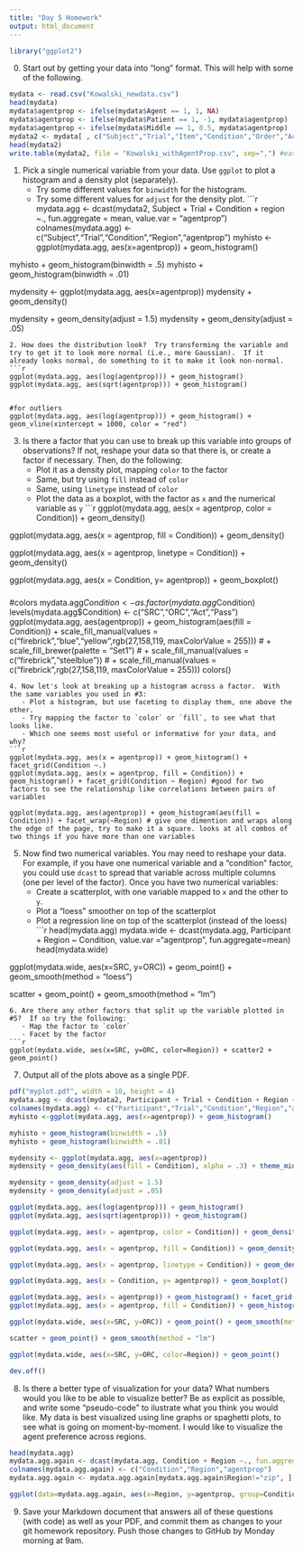 ```yaml
---
title: "Day 5 Homework"
output: html_document
---
```

```r
library("ggplot2")
```
0. Start out by getting your data into "long" format.  This will help with some of the following.
```r
mydata <- read.csv("Kowalski_newdata.csv")
head(mydata)
mydata$agentprop <- ifelse(mydata$Agent == 1, 1, NA)
mydata$agentprop <- ifelse(mydata$Patient == 1, -1, mydata$agentprop)
mydata$agentprop <- ifelse(mydata$Middle == 1, 0.5, mydata$agentprop)
mydata2 <- mydata[ , c("Subject","Trial","Item","Condition","Order","Accuracy","ms","region","agentprop")]
head(mydata2)
write.table(mydata2, file = "Kowalski_withAgentProp.csv", sep=",") #easier in the long run- for next time
```
1. Pick a single numerical variable from your data.  Use `ggplot` to plot a histogram and a density plot (separately).
   - Try some different values for `binwidth` for the histogram.
   - Try some different values for `adjust` for the density plot.
```r
mydata.agg <- dcast(mydata2, Subject + Trial + Condition + region ~., fun.aggregate = mean, value.var = "agentprop")
colnames(mydata.agg) <- c("Subject","Trial","Condition","Region","agentprop")
myhisto <-ggplot(mydata.agg, aes(x=agentprop)) + geom_histogram()

myhisto + geom_histogram(binwidth = .5)
myhisto + geom_histogram(binwidth = .01)

mydensity <- ggplot(mydata.agg, aes(x=agentprop)) 
mydensity + geom_density()

mydensity + geom_density(adjust = 1.5)
mydensity + geom_density(adjust = .05)
```
2. How does the distribution look?  Try transforming the variable and try to get it to look more normal (i.e., more Gaussian).  If it already looks normal, do something to it to make it look non-normal.
```r
ggplot(mydata.agg, aes(log(agentprop))) + geom_histogram()
ggplot(mydata.agg, aes(sqrt(agentprop))) + geom_histogram()


#for outliers
ggplot(mydata.agg, aes(log(agentprop))) + geom_histogram() + geom_vline(xintercept = 1000, color = "red")
```

3. Is there a factor that you can use to break up this variable into groups of observations?  If not, reshape your data so that there is, or create a factor if necessary.  Then, do the following:
   - Plot it as a density plot, mapping `color` to the factor
   - Same, but try using `fill` instead of `color`
   - Same, using `linetype` instead of `color`
   - Plot the data as a boxplot, with the factor as `x` and the numerical variable as `y`
```r
ggplot(mydata.agg, aes(x = agentprop, color = Condition)) + geom_density()

ggplot(mydata.agg, aes(x = agentprop, fill = Condition)) + geom_density()

ggplot(mydata.agg, aes(x = agentprop, linetype = Condition)) + geom_density()

ggplot(mydata.agg, aes(x = Condition, y= agentprop)) + geom_boxplot()


###
#colors
mydata.agg$Condition <- as.factor(mydata.agg$Condition)
levels(mydata.agg$Condition) <- c("SRC","ORC","Act","Pass")
ggplot(mydata.agg, aes(agentprop)) + geom_histogram(aes(fill = Condition)) + scale_fill_manual(values = c("firebrick","blue","yellow",rgb(27,158,119, maxColorValue = 255)))
# + scale_fill_brewer(palette = "Set1")
# + scale_fill_manual(values = c("firebrick","steelblue"))
# + scale_fill_manual(values = c("firebrick",rgb(27,158,119, maxColorValue = 255)))
colors()

```
4. Now let's look at breaking up a histogram across a factor.  With the same variables you used in #3:
   - Plot a histogram, but use faceting to display them, one above the other.
   - Try mapping the factor to `color` or `fill`, to see what that looks like.
   - Which one seems most useful or informative for your data, and why?
```r
ggplot(mydata.agg, aes(x = agentprop)) + geom_histogram() + facet_grid(Condition ~.)
ggplot(mydata.agg, aes(x = agentprop, fill = Condition)) + geom_histogram() + facet_grid(Condition ~ Region) #good for two factors to see the relationship like correlations between pairs of variables

ggplot(mydata.agg, aes(agentprop)) + geom_histogram(aes(fill = Condition)) + facet_wrap(~Region) # give one dimention and wraps along the edge of the page, try to make it a square. looks at all combos of two things if you have more than one variables
```
5. Now find two numerical variables.  You may need to reshape your data.  For example, if you have one numerical variable and a "condition" factor, you could use `dcast` to spread that variable across multiple columns (one per level of the factor).  Once you have two numerical variables:
   - Create a scatterplot, with one variable mapped to `x` and the other to `y`.
   - Plot a "loess" smoother on top of the scatterplot
   - Plot a regression line on top of the scatterplot (instead of the loess)
```r
head(mydata.agg)
mydata.wide <- dcast(mydata.agg, Participant + Region ~ Condition, value.var ="agentprop", fun.aggregate=mean)
head(mydata.wide)

ggplot(mydata.wide, aes(x=SRC, y=ORC)) + geom_point() + geom_smooth(method = "loess")

scatter + geom_point() + geom_smooth(method = "lm")

```
6. Are there any other factors that split up the variable plotted in #5?  If so try the following:
   - Map the factor to `color`
   - Facet by the factor
```r
ggplot(mydata.wide, aes(x=SRC, y=ORC, color=Region)) + scatter2 + geom_point()
```
7. Output all of the plots above as a single PDF.
```r
pdf("myplot.pdf", width = 10, height = 4)
mydata.agg <- dcast(mydata2, Participant + Trial + Condition + Region ~., fun.aggregate = mean, value.var = "agentprop")
colnames(mydata.agg) <- c("Participant","Trial","Condition","Region","agentprop")
myhisto <-ggplot(mydata.agg, aes(x=agentprop)) + geom_histogram()

myhisto + geom_histogram(binwidth = .5)
myhisto + geom_histogram(binwidth = .01)

mydensity <- ggplot(mydata.agg, aes(x=agentprop)) 
mydensity + geom_density(aes(fill = Condition), alpha = .3) + theme_minimal()

mydensity + geom_density(adjust = 1.5)
mydensity + geom_density(adjust = .05)

ggplot(mydata.agg, aes(log(agentprop))) + geom_histogram()
ggplot(mydata.agg, aes(sqrt(agentprop))) + geom_histogram()

ggplot(mydata.agg, aes(x = agentprop, color = Condition)) + geom_density()

ggplot(mydata.agg, aes(x = agentprop, fill = Condition)) + geom_density()

ggplot(mydata.agg, aes(x = agentprop, linetype = Condition)) + geom_density()

ggplot(mydata.agg, aes(x = Condition, y= agentprop)) + geom_boxplot()

ggplot(mydata.agg, aes(x = agentprop)) + geom_histogram() + facet_grid(Condition ~.)
ggplot(mydata.agg, aes(x = agentprop, fill = Condition)) + geom_histogram() + facet_grid(Condition ~.)

ggplot(mydata.wide, aes(x=SRC, y=ORC)) + geom_point() + geom_smooth(method = "loess")

scatter + geom_point() + geom_smooth(method = "lm")

ggplot(mydata.wide, aes(x=SRC, y=ORC, color=Region)) + geom_point()

dev.off()

```
8. Is there a better type of visualization for your data?  What numbers would you like to be able to visualize better?  Be as explicit as possible, and write some "pseudo-code" to ilustrate what you think you would like.
My data is best visualized using line graphs or spaghetti plots, to see what is going on moment-by-moment. I would like to visualize the agent preference across regions.

```r
head(mydata.agg)
mydata.agg.again <- dcast(mydata.agg, Condition + Region ~., fun.aggregate=mean, value.var="agentprop")
colnames(mydata.agg.again) <- c("Condition","Region","agentprop")
mydata.agg.again <- mydata.agg.again[mydata.agg.again$Region!="zip", ]

ggplot(data=mydata.agg.again, aes(x=Region, y=agentprop, group=Condition, color=Condition)) + geom_line(size=2)
```


9. Save your Markdown document that answers all of these questions (with code) as well as your PDF, and commit them as changes to your git homework repository.  Push those changes to GitHub by Monday morning at 9am.


